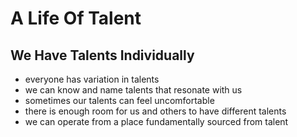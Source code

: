 # A Life Of Talent

## We Have Talents Individually

- everyone has variation in talents
- we can know and name talents that resonate with us
- sometimes our talents can feel uncomfortable
- there is enough room for us and others to have different talents
- we can operate from a place fundamentally sourced from talent
